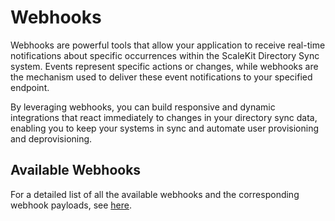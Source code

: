 # Webhooks

Webhooks are powerful tools that allow your application to receive real-time notifications about specific occurrences within the ScaleKit Directory Sync system. Events represent specific actions or changes, while webhooks are the mechanism used to deliver these event notifications to your specified endpoint.

By leveraging webhooks, you can build responsive and dynamic integrations that react immediately to changes in your directory sync data, enabling you to keep your systems in sync and automate user provisioning and deprovisioning.

## Available Webhooks

For a detailed list of all the available webhooks and the corresponding webhook payloads, see [here](/apis#tag/Webhooks).
